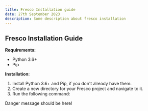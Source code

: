 ```yaml
---
title: Fresco Installation guide
date: 27th September 2023
description: Some description about fresco installation
---
```


## Fresco Installation Guide

**Requirements:**

- Python 3.6+
- Pip

**Installation:**

1. Install Python 3.6+ and Pip, if you don't already have them.
2. Create a new directory for your Fresco project and navigate to it.
3. Run the following command:

<TipBox danger>Danger message should be here!</TipBox>
